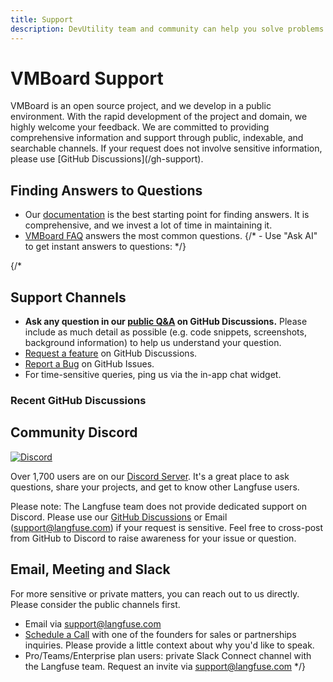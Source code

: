 ```yaml
---
title: Support
description: DevUtility team and community can help you solve problems.
---
```



# VMBoard Support

<Callout type="info">
  VMBoard is an open source project, and we develop in a public environment. With the rapid development of the project and domain, we highly welcome your feedback. We are committed to providing comprehensive information and support through public, indexable, and searchable channels. If your request does not involve sensitive information, please use [GitHub Discussions](/gh-support).
</Callout>

## Finding Answers to Questions

- Our [documentation](/docs) is the best starting point for finding answers. It is comprehensive, and we invest a lot of time in maintaining it.
- [VMBoard FAQ](/faq) answers the most common questions.
{/* - Use "Ask AI" to get instant answers to questions: */}

{/*

<div className="h-5" />
 <InkeepEmbeddedChat />

## Support Channels

- **Ask any question in our [public Q&A](/gh-support) on GitHub Discussions.** Please include as much detail as possible (e.g. code snippets, screenshots, background information) to help us understand your question.
- [Request a feature](/ideas) on GitHub Discussions.
- [Report a Bug](/issues) on GitHub Issues.
- For time-sensitive queries, ping us via the in-app chat widget.

### Recent GitHub Discussions


<GhDiscussionsPreview defaultSort="recent" />

## Community Discord

[![Discord](https://img.shields.io/discord/1111061815649124414?style=flat&logo=discord&logoColor=white)](/discord)

Over 1,700 users are on our [Discord Server](/discord). It's a great place to ask questions, share your projects, and get to know other Langfuse users.

Please note: The Langfuse team does not provide dedicated support on Discord. Please use our [GitHub Discussions](/ideas) or Email (support@langfuse.com) if your request is sensitive. Feel free to cross-post from GitHub to Discord to raise awareness for your issue or question.

## Email, Meeting and Slack

For more sensitive or private matters, you can reach out to us directly. Please consider the public channels first.

- Email via support@langfuse.com
- [Schedule a Call](/schedule-demo) with one of the founders for sales or partnerships inquiries. Please provide a little context about why you'd like to speak.
- Pro/Teams/Enterprise plan users: private Slack Connect channel with the Langfuse team. Request an invite via support@langfuse.com */}
